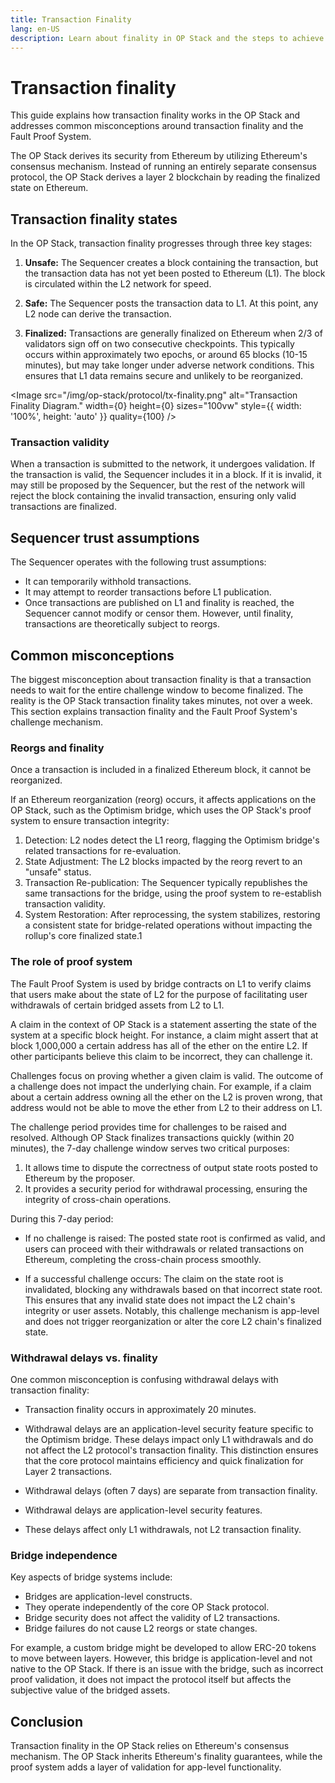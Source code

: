 ```yaml
---
title: Transaction Finality
lang: en-US
description: Learn about finality in OP Stack and the steps to achieve transaction settlement.
---
```



# Transaction finality

This guide explains how transaction finality works in the OP Stack and addresses common misconceptions around transaction finality and the Fault Proof System.

The OP Stack derives its security from Ethereum by utilizing Ethereum's consensus mechanism. Instead of running an entirely separate consensus protocol, the OP Stack derives a layer 2 blockchain by reading the finalized state on Ethereum.

## Transaction finality states

In the OP Stack, transaction finality progresses through three key stages:

1.  **Unsafe:** The Sequencer creates a block containing the transaction, but the transaction data has not yet been posted to Ethereum (L1). The block is circulated within the L2 network for speed.

2.  **Safe:** The Sequencer posts the transaction data to L1. At this point, any L2 node can derive the transaction.

3.  **Finalized:** Transactions are generally finalized on Ethereum when 2/3 of validators sign off on two consecutive checkpoints. This typically occurs within approximately two epochs, or around 65 blocks (10-15 minutes), but may take longer under adverse network conditions. This ensures that L1 data remains secure and unlikely to be reorganized.

<Image src="/img/op-stack/protocol/tx-finality.png" alt="Transaction Finality Diagram." width={0} height={0} sizes="100vw" style={{ width: '100%', height: 'auto' }} quality={100} />

### Transaction validity

When a transaction is submitted to the network, it undergoes validation. If the transaction is valid, the Sequencer includes it in a block. If it is invalid, it may still be proposed by the Sequencer, but the rest of the network will reject the block containing the invalid transaction, ensuring only valid transactions are finalized.

## Sequencer trust assumptions

The Sequencer operates with the following trust assumptions:

*   It can temporarily withhold transactions.
*   It may attempt to reorder transactions before L1 publication.
*   Once transactions are published on L1 and finality is reached, the Sequencer cannot modify or censor them. However, until finality, transactions are theoretically subject to reorgs.

## Common misconceptions

The biggest misconception about transaction finality is that a transaction needs to wait for the entire challenge window to become finalized.
The reality is the OP Stack transaction finality takes minutes, not over a week. This section explains transaction finality and the Fault Proof System's challenge mechanism.

### Reorgs and finality

Once a transaction is included in a finalized Ethereum block, it cannot be reorganized.

If an Ethereum reorganization (reorg) occurs, it affects applications on the OP Stack, such as the Optimism bridge, which uses the OP Stack's proof system to ensure transaction integrity:

1.  Detection: L2 nodes detect the L1 reorg, flagging the Optimism bridge's related transactions for re-evaluation.
2.  State Adjustment: The L2 blocks impacted by the reorg revert to an "unsafe" status.
3.  Transaction Re-publication: The Sequencer typically republishes the same transactions for the bridge, using the proof system to re-establish transaction validity.
4.  System Restoration: After reprocessing, the system stabilizes, restoring a consistent state for bridge-related operations without impacting the rollup's core finalized state.1

### The role of proof system

The Fault Proof System is used by bridge contracts on L1 to verify claims that users make about the state of L2 for the purpose of facilitating user withdrawals of certain bridged assets from L2 to L1.

A claim in the context of OP Stack is a statement asserting the state of the system at a specific block height. For instance, a claim might assert that at block 1,000,000 a certain address has all of the ether on the entire L2. If other participants believe this claim to be incorrect, they can challenge it.

Challenges focus on proving whether a given claim is valid. The outcome of a challenge does not impact the underlying chain. For example, if a claim about a certain address owning all the ether on the L2 is proven wrong, that address would not be able to move the ether from L2 to their address on L1.

The challenge period provides time for challenges to be raised and resolved.
Although OP Stack finalizes transactions quickly (within 20 minutes), the 7-day challenge window serves two critical purposes:

1.  It allows time to dispute the correctness of output state roots posted to Ethereum by the proposer.
2.  It provides a security period for withdrawal processing, ensuring the integrity of cross-chain operations.

During this 7-day period:

*   If no challenge is raised: The posted state root is confirmed as valid, and users can proceed with their withdrawals or related transactions on Ethereum, completing the cross-chain process smoothly.

*   If a successful challenge occurs: The claim on the state root is invalidated, blocking any withdrawals based on that incorrect state root. This ensures that any invalid state does not impact the L2 chain's integrity or user assets.
    Notably, this challenge mechanism is app-level and does not trigger reorganization or alter the core L2 chain's finalized state.

### Withdrawal delays vs. finality

One common misconception is confusing withdrawal delays with transaction finality:

*   Transaction finality occurs in approximately 20 minutes.

*   Withdrawal delays are an application-level security feature specific to the Optimism bridge. These delays impact only L1 withdrawals and do not affect the L2 protocol's transaction finality.
    This distinction ensures that the core protocol maintains efficiency and quick finalization for Layer 2 transactions.

*   Withdrawal delays (often 7 days) are separate from transaction finality.

*   Withdrawal delays are application-level security features.

*   These delays affect only L1 withdrawals, not L2 transaction finality.

### Bridge independence

Key aspects of bridge systems include:

*   Bridges are application-level constructs.
*   They operate independently of the core OP Stack protocol.
*   Bridge security does not affect the validity of L2 transactions.
*   Bridge failures do not cause L2 reorgs or state changes.

For example, a custom bridge might be developed to allow ERC-20 tokens to move between layers. However, this bridge is application-level and not native to the OP Stack. If there is an issue with the bridge, such as incorrect proof validation, it does not impact the protocol itself but affects the subjective value of the bridged assets.

## Conclusion

Transaction finality in the OP Stack relies on Ethereum's consensus mechanism. The OP Stack inherits Ethereum's finality guarantees, while the proof system adds a layer of validation for app-level functionality.
